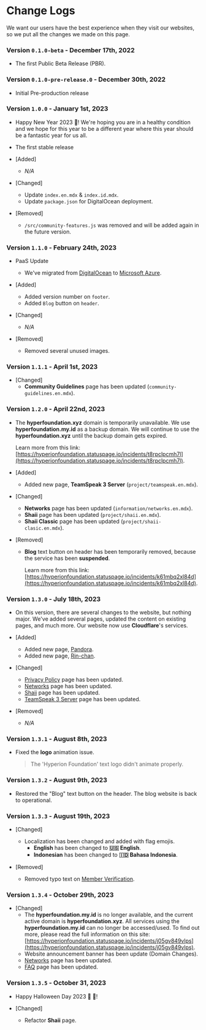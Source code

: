 # Change Logs
We want our users have the best experience when they visit our websites, so we put all the changes we made on this page.

### Version `0.1.0-beta` - December 17th, 2022
- The first Public Beta Release (PBR).

### Version `0.1.0-pre-release.0` - December 30th, 2022
- Initial Pre-production release

### Version `1.0.0` - January 1st, 2023
- Happy New Year 2023 🎉! We're hoping you are in a healthy condition and we hope for this year to be a different year where this year should be a fantastic year for us all.
- The first stable release
- [Added]
    - *N/A*

- [Changed]
    - Update `index.en.mdx` & `index.id.mdx`.
    - Update `package.json` for DigitalOcean deployment.
    
- [Removed]
    - `/src/community-features.js` was removed and will be added again in the future version.

### Version `1.1.0` - February 24th, 2023
- PaaS Update
    - We've migrated from [DigitalOcean](https://www.digitalocean.com) to [Microsoft Azure](https://azure.microsoft.com).
- [Added]
    - Added version number on `footer`.
    - Added `Blog` button on `header`.

- [Changed]
    - *N/A*

- [Removed]
    - Removed several unused images.

### Version `1.1.1` - April 1st, 2023
- [Changed]
    - **Community Guidelines** page has been updated (`community-guidelines.en.mdx`).

### Version `1.2.0` - April 22nd, 2023
- The **hyperfoundation.xyz** domain is temporarily unavailable. We use **hyperfoundation.my.id** as a backup domain.
We will continue to use the **hyperfoundation.xyz** until the backup domain gets expired.

    Learn more from this link: [https://hyperionfoundation.statuspage.io/incidents/t8rpclpcmh7l](https://hyperionfoundation.statuspage.io/incidents/t8rpclpcmh7l).

- [Added]
    - Added new page, **TeamSpeak 3 Server** (`project/teamspeak.en.mdx`).

- [Changed]
    - **Networks** page has been updated (`information/networks.en.mdx`).
    - **Shaii** page has been updated (`project/shaii.en.mdx`).
    - **Shaii Classic** page has been updated (`project/shaii-clasic.en.mdx`).

- [Removed]
    - **Blog** text button on header has been temporarily removed, because the service has been **suspended**.
    
        Learn more from this link: [https://hyperionfoundation.statuspage.io/incidents/k61mbq2xl84d](https://hyperionfoundation.statuspage.io/incidents/k61mbq2xl84d).

### Version `1.3.0` - July 18th, 2023
- On this version, there are several changes to the website, but nothing major. We've added several pages, updated the content on existing pages, and much more.
Our website now use **Cloudflare**'s services.

- [Added]
    - Added new page, [Pandora](/project/pandora).
    - Added new page, [Rin-chan](/project/rin-chan).

- [Changed]
    - [Privacy Policy](privacy-policy) page has been updated.
    - [Networks](/information/networks) page has been updated.
    - [Shaii](/project/shaii) page has been updated.
    - [TeamSpeak 3 Server](/project/teamspeak) page has been updated.

- [Removed]
    - *N/A*

### Version `1.3.1` - August 8th, 2023
- Fixed the **logo** animation issue.
  > The 'Hyperion Foundation' text logo didn't animate properly.

### Version `1.3.2` - August 9th, 2023
- Restored the "Blog" text button on the header. The blog website is back to operational.

### Version `1.3.3` - August 19th, 2023
- [Changed]
    - Localization has been changed and added with flag emojis.
        - **English** has been changed to **🇺🇸 English**.
        - **Indonesian** has been changed to **🇮🇩 Bahasa Indonesia**.

- [Removed]
    - Removed typo text on [Member Verification](/project/member-verification).

### Version `1.3.4` - October 29th, 2023
- [Changed]
    - The **hyperfoundation.my.id** is no longer available, and the current active domain is **hyperfoundation.xyz**.
    All services using the **hyperfoundation.my.id** can no longer be accessed/used. To find out more, please read the full information on this site: [https://hyperionfoundation.statuspage.io/incidents/j05gv849vlps](https://hyperionfoundation.statuspage.io/incidents/j05gv849vlps).
    - Website announcement banner has been update (Domain Changes).
    - [Networks](/information/networks) page has been updated.
    - [FAQ](/information/frequently-asked-questions) page has been updated.

### Version `1.3.5` - October 31, 2023
- Happy Halloween Day 2023 🎃 🎉!

- [Changed]
    - Refactor **Shaii** page.